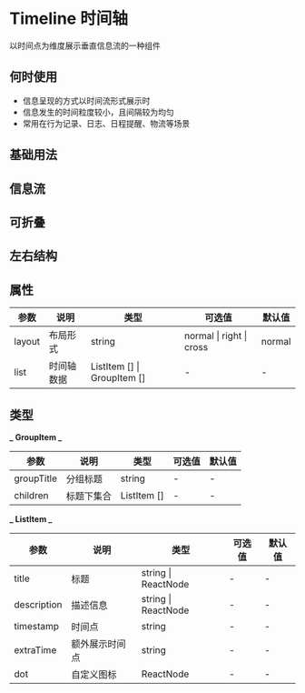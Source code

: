 # Timeline 时间轴

以时间点为维度展示垂直信息流的一种组件

## 何时使用

- 信息呈现的方式以时间流形式展示时
- 信息发生的时间粒度较小，且间隔较为均匀
- 常用在行为记录、日志、日程提醒、物流等场景

## 基础用法


<DemoBasic />

## 信息流


<DemoInfo />

## 可折叠


<DemoCollapse />

## 左右结构


<DemoCross />

## 属性

| 参数   | 说明       | 类型                        | 可选值                   | 默认值 |
| ------ | ---------- | --------------------------- | ------------------------ | ------ |
| layout | 布局形式   | string                      | normal \| right \| cross | normal |
| list   | 时间轴数据 | ListItem [] \| GroupItem [] | -                        | -      |

## 类型

**_ GroupItem _**

| 参数       | 说明       | 类型        | 可选值 | 默认值 |
| ---------- | ---------- | ----------- | ------ | ------ |
| groupTitle | 分组标题   | string      | -      | -      |
| children   | 标题下集合 | ListItem [] | -      | -      |

**_ ListItem _**

| 参数        | 说明           | 类型                | 可选值 | 默认值 |
| ----------- | -------------- | ------------------- | ------ | ------ |
| title       | 标题           | string \| ReactNode | -      | -      |
| description | 描述信息       | string \| ReactNode | -      | -      |
| timestamp   | 时间点         | string              | -      | -      |
| extraTime   | 额外展示时间点 | string              | -      | -      |
| dot         | 自定义图标     | ReactNode           | -      | -      |
